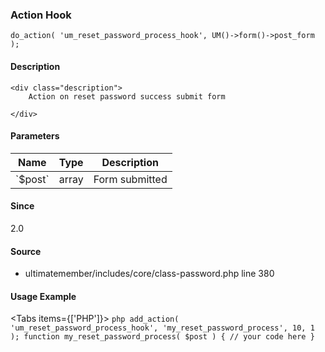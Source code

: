 
<UMBreadCrumb type="action"/>

### Action Hook    
    
```
do_action( 'um_reset_password_process_hook', UM()->form()->post_form );
```

#### Description
    <div class="description">
        Action on reset password success submit form
 
    </div>

#### Parameters
            
<table className="table-auto mt-2 border dark:border-gray-500 p-5 text-sm text-left">
<thead>
<tr>
<th  className="px-3">Name</th>
<th  className="px-3">Type</th>
<th  className="px-3">Description</th>
</tr>
</thead>
<tbody>
               <tr >
               <td className="px-3 py-2">`$post`</td>
               <td className="px-3 py-2">array</td>
               <td className="px-3 py-2 text-sm">Form submitted</td>
               </tr>
</tbody>
</table>

#### Since
<div class="description">
2.0
</div>

#### Source
  - <Link href="https://github.com/ultimatemember/ultimatemember/tree/2.5.0/includes/core/class-password.php#L380">ultimatemember/includes/core/class-password.php</Link> <Link href="https://github.com/ultimatemember/ultimatemember/tree/2.5.0/includes/core/class-password.php#L380">line 380</Link>



#### Usage Example

<Tabs items={['PHP']}>
    <Tab>
    ```php
    add_action( 'um_reset_password_process_hook', 'my_reset_password_process', 10, 1 );
 function my_reset_password_process( $post ) {
     // your code here
 }
    ```
    </Tab>
</Tabs>